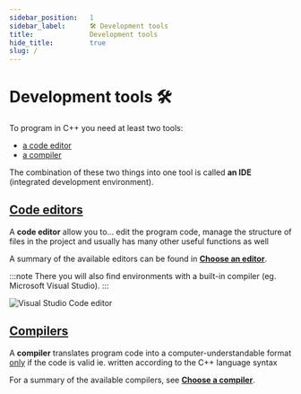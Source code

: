 ```yaml
---
sidebar_position:	1
sidebar_label:		🛠 Development tools
title:				Development tools
hide_title:			true
slug: /
---
```



# Development tools 🛠

To program in C++ you need at least two tools:

- [a code editor](./editors)
- [a compiler](./compilers)

The combination of these two things into one tool is called **an IDE** (integrated development environment).

## [Code editors](./editors)

A **code editor** allow you to... edit the program code, manage the structure of files in the project
and usually has many other useful functions as well

A summary of the available editors can be found in [**Choose an editor**](./editors).

:::note
There you will also find environments with a built-in compiler (eg. Microsoft Visual Studio).
:::

<Image center src="/img/tutorials/tools/vscode.png" alt="Visual Studio Code editor" />

## [Compilers](./compilers)

A **compiler** translates program code into a computer-understandable format <u>only</u> if the code is valid
ie. written according to the C++ language syntax

For a summary of the available compilers, see [**Choose a compiler**](./compilers).